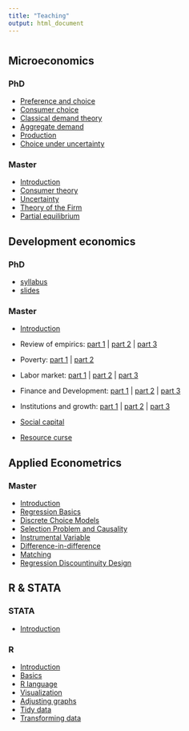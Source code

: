 ```yaml
---
title: "Teaching"
output: html_document
---
```


# {.tabset .tabset-pills .tabset-pills .tabset-pills}

## Microeconomics {.tabset .tabset-fade .tabset-fade}

### PhD 
- [Preference and choice](https://www.dropbox.com/s/jbd8thpuhzg57ao/MicroPhD1.pdf?dl=1)
- [Consumer choice]() 
- [Classical demand theory]()
- [Aggregate demand]()
- [Production]()
- [Choice under uncertainty]()   

### Master
- [Introduction](https://www.dropbox.com/s/9u93c63x01qmo8z/intro.pdf?dl=1)
- [Consumer theory](https://www.dropbox.com/s/pxqtqo9rk9k8ojc/CONSUMER.pdf?dl=1) 
- [Uncertainty](https://www.dropbox.com/s/itzp0ic92oye8m4/risk.pdf?dl=1)
- [Theory of the Firm](https://www.dropbox.com/s/76zv8340vf0wpkp/firm.pdf?dl=1)
- [Partial equilibrium](https://www.dropbox.com/s/vxkp12oo535ai1l/partial%20equilibrium.pdf?dl=1)

## Development economics {.tabset .tabset-fade .tabset-fade}

### PhD
- [syllabus](https://www.dropbox.com/s/iurbfjuotqpiofy/Course%20syllabus.docx?dl=1)    
- [slides](https://www.dropbox.com/s/ir6kgh9cm72pxnf/DevPhD.pdf?dl=1)

### Master
- [Introduction](https://www.dropbox.com/s/l5ad5ahwdalxtq0/DevMSC1.pdf?dl=1)

- Review of empirics:   [part 1](https://www.dropbox.com/s/c365wkv6zzsdgmi/DevMSC2.pdf?dl=1) |   [part 2](https://www.dropbox.com/s/1phqcrvio89a3yt/DevMSC3.pdf?dl=1) |   [part 3](https://www.dropbox.com/s/24y3re79imafi9g/DevMSC4.pdf?dl=1)

- Poverty:  [part 1](https://www.dropbox.com/s/ws2g7fish0l1x5d/DevMSC5.pdf?dl=1) |   [part 2](https://www.dropbox.com/s/cjnrrr5k7hzmbo8/DevMSC6.pdf?dl=1)

- Labor market: [part 1](https://www.dropbox.com/s/wy8sk9rds6mflty/DevMSC13.pdf?dl=1) |   [part 2](https://www.dropbox.com/s/9a5ofrtccalgrjy/DevMSC14.pdf?dl=1) |  [part 3](https://www.dropbox.com/s/5kax9dwkxgdtbs8/DevMSC15.pdf?dl=1)

- Finance and Development: [part 1](https://www.dropbox.com/s/dx79esq1c9uni26/DevMSC7.pdf?dl=1) |  [part 2](https://www.dropbox.com/s/3jedwa6oenospcg/DevMSC8.pdf?dl=1)  | [part 3](https://www.dropbox.com/s/v4h5a3r2iol45a3/DevMSC9.pdf?dl=1)

- Institutions and growth: [part 1](https://www.dropbox.com/s/dx79esq1c9uni26/DevMSC7.pdf?dl=1) |  [part 2](https://www.dropbox.com/s/3jedwa6oenospcg/DevMSC8.pdf?dl=1)  | [part 3](https://www.dropbox.com/s/v4h5a3r2iol45a3/DevMSC9.pdf?dl=1)

- [Social capital](https://www.dropbox.com/s/g4d619hy0gc2ren/DevMSC10.pdf?dl=1)

- [Resource curse](https://www.dropbox.com/s/q7s3z4vfgl8a7gn/DevMSC11.pdf?dl=1)



[//]: <> (## Public economics)
[//]: <> (- [syllabus](https://www.dropbox.com/s/srfpjiz1t5l19kx/Taxation%20syllabus.docx?dl=1))    



## Applied Econometrics {.tabset .tabset-fade .tabset-fade}

### Master

- [Introduction](https://www.dropbox.com/s/xqdwc1fe80ayjrv/introduction.pdf?dl=1)
- [Regression Basics](https://www.dropbox.com/s/0k4qnernabw1inf/OLS.pdf?dl=1)
- [Discrete Choice Models](https://www.dropbox.com/s/s11ogjusxxh3tz1/ML.pdf?dl=1)
- [Selection Problem and Causality](https://www.dropbox.com/s/iig864dv88lh0lu/Causality.pdf?dl=0)
- [Instrumental Variable]()
- [Difference-in-difference]()
- [Matching]()
- [Regression Discountinuity Design]()

## R \& STATA {.tabset .tabset-fade .tabset-fade}

### STATA
- [Introduction](rstata.html)

[//]: <> (- [Exercise 1](https://www.dropbox.com/s/hem67p300cfgetj/Stata1.pdf?dl=1)
- [Exercise 2](https://www.dropbox.com/s/528kdc375f2fepq/Stata2.pdf?dl=1)
- [Exercise 3](https://www.dropbox.com/s/9hjyd2hv3n6t9to/Stata3.pdf?dl=1))

### R
- [Introduction](https://www.dropbox.com/s/57zbl4d72w60yae/01-Intro.pdf?dl=1)
- [Basics](https://www.dropbox.com/s/mfmo0zclcsgy95q/02-The-R-Language-Part-1.pdf?dl=1)
- [R language](https://www.dropbox.com/s/mal5m1p61uuut1w/03-The-R-Language-Part-2.pdf?dl=1)
- [Visualization](https://www.dropbox.com/s/6iqja01owwhpfee/04-Visualizing-Data.pdf?dl=1)
- [Adjusting graphs](https://www.dropbox.com/s/8rmabq79n1yojeb/05-Adjusting-Graphs.pdf?dl=1)
- [Tidy data](https://www.dropbox.com/s/sex16ruyvw1m5uo/06-Tidy-Data.pdf?dl=1)
- [Transforming data](https://www.dropbox.com/s/q4d3p7uoc80y5hk/07-Transforming-Data.pdf?dl=0)
